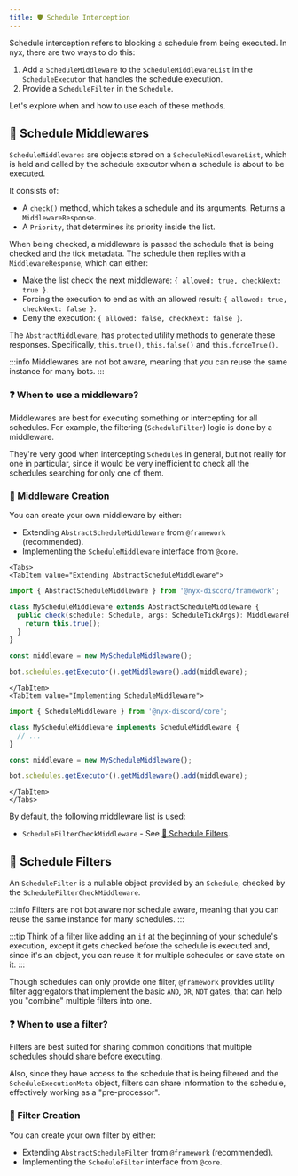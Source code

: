 ```yaml
---
title: ️🛡️ Schedule Interception
---
```



Schedule interception refers to blocking a schedule from being executed. In nyx, there are two ways to do this:

1. Add a `ScheduleMiddleware` to the `ScheduleMiddlewareList` in the `ScheduleExecutor` that handles
the schedule execution.
2. Provide a `ScheduleFilter` in the `Schedule`.

Let's explore when and how to use each of these methods.

## 🚦 Schedule Middlewares

`ScheduleMiddlewares` are objects stored on a `ScheduleMiddlewareList`, which is held and called by
the schedule executor when a schedule is about to be executed.

It consists of:
* A `check()` method, which takes a schedule and its arguments. Returns a `MiddlewareResponse`.
* A `Priority`, that determines its priority inside the list.

When being checked, a middleware is passed the schedule that is being checked and the tick metadata. The schedule then
replies with a `MiddlewareResponse`, which can either:

* Make the list check the next middleware: `{ allowed: true, checkNext: true }`.
* Forcing the execution to end as with an allowed result: `{ allowed: true, checkNext: false }`.
* Deny the execution: `{ allowed: false, checkNext: false }`.

The `AbstractMiddleware`, has `protected` utility methods to generate these responses. Specifically, `this.true()`,
`this.false()` and `this.forceTrue()`.

:::info
Middlewares are not bot aware, meaning that you can reuse the same instance for many bots.
:::

### ❓ When to use a middleware?

Middlewares are best for executing something or intercepting for all schedules. For example, the filtering
(`ScheduleFilter`) logic is done by a middleware.

They're very good when intercepting `Schedules` in general, but not really for one in particular, since it
would be very inefficient to check all the schedules searching for only one of them.

### 👷‍ Middleware Creation

You can create your own middleware by either:

* Extending `AbstractScheduleMiddleware` from `@framework` (recommended).
* Implementing the `ScheduleMiddleware` interface from `@core`.


```mdx-code-block
<Tabs>
<TabItem value="Extending AbstractScheduleMiddleware">
```

```ts
import { AbstractScheduleMiddleware } from '@nyx-discord/framework';

class MyScheduleMiddleware extends AbstractScheduleMiddleware {
  public check(schedule: Schedule, args: ScheduleTickArgs): MiddlewareResponse {
    return this.true();
  }
}

const middleware = new MyScheduleMiddleware();

bot.schedules.getExecutor().getMiddleware().add(middleware);
```

```mdx-code-block
</TabItem>
<TabItem value="Implementing ScheduleMiddleware">
```

```ts
import { ScheduleMiddleware } from '@nyx-discord/core';

class MyScheduleMiddleware implements ScheduleMiddleware {
  // ...
}

const middleware = new MyScheduleMiddleware();

bot.schedules.getExecutor().getMiddleware().add(middleware);
```

```mdx-code-block
</TabItem>
</Tabs>
```

By default, the following middleware list is used:

* `ScheduleFilterCheckMiddleware` - See [🚧 Schedule Filters](#-Schedule-filters).

## 🚧 Schedule Filters

An `ScheduleFilter` is a nullable object provided by an `Schedule`, checked by the `ScheduleFilterCheckMiddleware`.

:::info
Filters are not bot aware nor schedule aware, meaning that you can reuse the same instance for many schedules.
:::

:::tip
Think of a filter like adding an `if` at the beginning of your schedule's execution, except it gets checked before the
schedule is executed and, since it's an object, you can reuse it for multiple schedules or save state on it.
:::

Though schedules can only provide one filter, `@framework` provides utility filter aggregators that implement the
basic `AND`, `OR`, `NOT` gates, that can help you "combine" multiple filters into one.

### ❓ When to use a filter?

Filters are best suited for sharing common conditions that multiple schedules should share before executing.

Also, since they have access to the schedule that is being filtered and the `ScheduleExecutionMeta` object, filters can
share information to the schedule, effectively working as a "pre-processor".

### 👷‍ Filter Creation

You can create your own filter by either:

* Extending `AbstractScheduleFilter` from `@framework` (recommended).
* Implementing the `ScheduleFilter` interface from `@core`.

